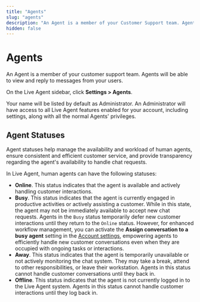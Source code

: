 ```yaml
---
title: "Agents"
slug: "agents"
description: "An Agent is a member of your Customer Support team. Agents will be able to view and reply to messages from your users."
hidden: false 
---
```


# Agents

An Agent is a member of your customer support team. Agents will be able to view and reply to messages from your users.

On the Live Agent sidebar, click **Settings > Agents**.

 Your name will be listed by default as Administrator.
 An Administrator will have access to all Live Agent features enabled for your account,
 including settings, along with all the normal Agents' privileges.

## Agent Statuses

Agent statuses help manage the availability and workload of human agents, ensure consistent and efficient customer service, and provide transparency regarding the agent's availability to handle chat requests.

In Live Agent, human agents can have the following statuses:

- **Online**. This status indicates that the agent is available and actively handling customer interactions.
- **Busy**. This status indicates that the agent is currently engaged in productive activities or actively assisting a customer. While in this state, the agent may not be immediately available to accept new chat requests. Agents in the `Busy` status temporarily defer new customer interactions until they return to the `Online` status. However, for enhanced workflow management, you can activate the **Assign conversation to a busy agent** setting in the [Account settings](account-settings.mdx#auto-assign-conversations-to-a-busy-agent), empowering agents to efficiently handle new customer conversations even when they are occupied with ongoing tasks or interactions.
- **Away**. This status indicates that the agent is temporarily unavailable or not actively monitoring the chat system. They may take a break, attend to other responsibilities, or leave their workstation. Agents in this status cannot handle customer conversations until they back in.
- **Offline**. This status indicates that the agent is not currently logged in to the Live Agent system. Agents in this status cannot handle customer interactions until they log back in.